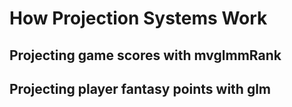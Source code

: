 # How Projection Systems Work

## Projecting game scores with mvglmmRank

## Projecting player fantasy points with glm
